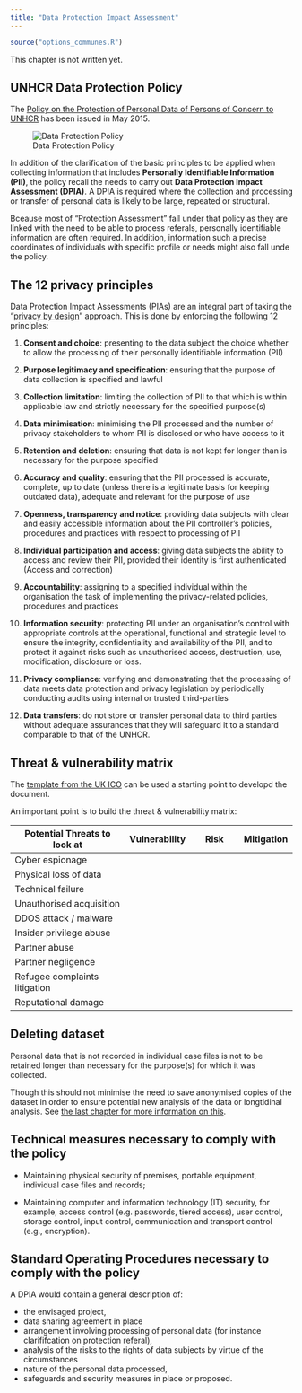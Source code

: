 ```yaml
---
title: "Data Protection Impact Assessment"
---
```


```r
source("options_communes.R")
```

<div class="important">
This chapter is not written yet.
</div>


##  UNHCR Data Protection Policy

The [Policy on the Protection of Personal Data of Persons of Concern to UNHCR](http://www.refworld.org/docid/55643c1d4.html) has been issued in May 2015. 

![Data Protection Policy](images/dataprotection.png)

In addition of the clarification of the basic principles to be applied when collecting information that includes **Personally Identifiable Information (PII)**, the policy recall the  needs to carry out **Data Protection Impact Assessment (DPIA)**. A DPIA is required where the collection and processing or transfer of personal data is likely to be large, repeated or structural. 

Bceause most of "Protection Assessment" fall under that policy as they are linked with the need to be able to process referals, personally identifiable information are often required. In addition, information such a precise coordinates of individuals with specific profile or needs might also fall unde the policy.

## The 12 privacy principles

Data Protection Impact Assessments (PIAs) are an integral part of taking the "[privacy by design](https://ico.org.uk/for-organisations/guide-to-data-protection/privacy-by-design/)" approach. This is done by enforcing the following 12 principles:

1. **Consent and choice**: presenting to the data subject the choice whether to allow the processing of their personally identifiable information (PII)

2. **Purpose legitimacy and specification**: ensuring that the purpose of data collection is specified and lawful

3. **Collection limitation**: limiting the collection of PII to that which is within applicable law and strictly necessary for the specified purpose(s)

4. **Data minimisation**: minimising the PII processed and the number of privacy stakeholders to whom PII is disclosed or who have access to it

5. **Retention and deletion**: ensuring that data is not kept for longer than is necessary for the purpose specified

6. **Accuracy and quality**: ensuring that the PII processed is accurate, complete, up to date (unless there is a legitimate basis for keeping outdated data), adequate and relevant for the purpose of use

7. **Openness, transparency and notice**: providing data subjects with clear and easily accessible information about the PII controller’s policies, procedures and practices with respect to processing of PII

8. **Individual participation and access**: giving data subjects the ability to access and review their PII, provided their identity is first authenticated (Access and correction)

9. **Accountability**: assigning to a specified individual within the organisation the task of implementing the privacy-related policies, procedures and practices

10. **Information security**: protecting PII under an organisation’s control with appropriate controls at the operational, functional and strategic level to ensure the integrity, confidentiality and availability of the PII, and to protect it against risks such as unauthorised access, destruction, use, modification, disclosure or loss.

11. **Privacy compliance**: verifying and demonstrating that the processing of data meets data protection and privacy legislation by periodically conducting audits using internal or trusted third-parties

12. **Data transfers**: do not store or transfer personal data to third parties without adequate assurances that they will safeguard it to a standard comparable to that of the UNHCR.

## Threat & vulnerability matrix

The [template from the UK ICO](https://ico.org.uk/media/for-organisations/documents/1042836/pia-code-of-practice-editable-annexes.docx) can be used a starting point to developd the document. 

An important point is to build the threat & vulnerability matrix:

Potential Threats to look at | Vulnerability  | Risk         | Mitigation
---------------------------- | -------------  | ------------ | ------------- 
Cyber espionage              |                |              |                
Physical loss of data        |                |              |                
Technical failure            |                |              |               
Unauthorised acquisition     |                |              |               
DDOS attack / malware        |                |              |               
Insider privilege abuse      |                |              |               
Partner abuse                |                |              |               
Partner negligence           |                |              |               
Refugee complaints litigation|                |              |               
Reputational damage          |                |              |               


## Deleting dataset

Personal data that is not recorded in individual case files is not to be retained longer than necessary for the purpose(s) for which it was collected.

Though this should not minimise the need to save anonymised copies of the dataset in order to ensure potential new analysis of the data or longtidinal analysis. See [the last chapter for more information on this](Microdata.html).

## Technical measures necessary to comply with the policy

*  Maintaining physical security of premises, portable equipment, individual case files and records;

*  Maintaining computer and information technology (IT) security, for example, access control (e.g. passwords, tiered access), user control, storage control, input control, communication and transport control (e.g., encryption).

## Standard Operating Procedures necessary to comply with the policy


A DPIA would contain a general description of:

* the envisaged project, 
* data sharing agreement in place
* arrangement involving processing of personal data (for instance clarififcation on protection referal), 
* analysis of the risks to the rights of data subjects by virtue of the circumstances 
* nature of the personal data processed, 
* safeguards and security measures in place or proposed.

